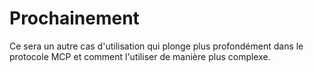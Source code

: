 
# Prochainement

Ce sera un autre cas d'utilisation qui plonge plus profondément dans le protocole MCP et comment l'utiliser de manière plus complexe.